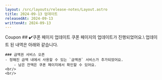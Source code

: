 ```yaml
---
layout: /src/layouts/release-notes/Layout.astro
title: 2024-09-13 업데이트
releasedAt: 2024-09-13
writtenAt: 2024-09-13
---
```



<Frame>
    <Badge style={'web'}>Coupon</Badge>
    ## ✔️쿠폰 페이지 업데이트
    쿠폰 페이지의 업데이트가 진행되었어요.\
    업데이트 된 내역은 아래와 같습니다.

    ### 금액권 서비스 오픈
    - 정해진 금액 내에서 사용할 수 있는 `금액권` 서비스가 추가되었어요.
        - 남은 잔액은 쿠폰 페이지에서 확인할 수 있어요.
    <br/>
    <br/>
</Frame>